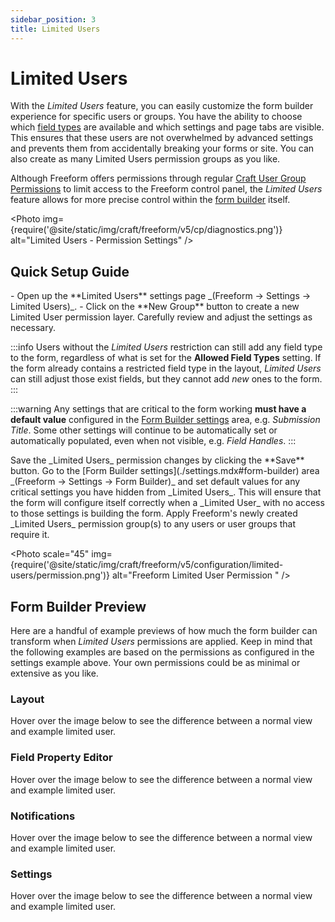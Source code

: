```yaml
---
sidebar_position: 3
title: Limited Users
---
```



# Limited Users<Badge type="pro" text="Pro" /><Badge type="feature" text="New in 5.4+" />

With the _Limited Users_ feature, you can easily customize the form builder experience for specific users or groups. You have the ability to choose which [field types](../forms/fields.mdx) are available and which settings and page tabs are visible. This ensures that these users are not overwhelmed by advanced settings and prevents them from accidentally breaking your forms or site. You can also create as many Limited Users permission groups as you like.

Although Freeform offers permissions through regular [Craft User Group Permissions](./permissions.mdx) to limit access to the Freeform control panel, the _Limited Users_ feature allows for more precise control within the [form builder](../forms/builder.mdx) itself.

<Photo
  img={require('@site/static/img/craft/freeform/v5/cp/diagnostics.png')}
  alt="Limited Users - Permission Settings"
/>

## Quick Setup Guide

<VerticalStepWrapper>
<StepMarkdown>
- Open up the **Limited Users** settings page _(Freeform → Settings → Limited Users)_.
- Click on the **New Group** button to create a new Limited User permission layer.
</StepMarkdown>
<StepMarkdown>
Carefully review and adjust the settings as necessary.

:::info
Users without the _Limited Users_ restriction can still add any field type to the form, regardless of what is set for the **Allowed Field Types** setting. If the form already contains a restricted field type in the layout, _Limited Users_ can still adjust those exist fields, but they cannot add _new_ ones to the form.
:::

:::warning
Any settings that are critical to the form working **must have a default value** configured in the [Form Builder settings](./settings.mdx#form-builder) area, e.g. _Submission Title_. Some other settings will continue to be automatically set or automatically populated, even when not visible, e.g. _Field Handles_.
:::

</StepMarkdown>
<StepMarkdown>
Save the _Limited Users_ permission changes by clicking the **Save** button.

</StepMarkdown>
<StepMarkdown>
Go to the [Form Builder settings](./settings.mdx#form-builder) area _(Freeform → Settings → Form Builder)_ and set default values for any critical settings you have hidden from _Limited Users_. This will ensure that the form will configure itself correctly when a _Limited User_ with no access to those settings is building the form.

</StepMarkdown>
<StepMarkdown>
Apply Freeform's newly created _Limited Users_ permission group(s) to any users or user groups that require it.

<Photo
  scale="45"
  img={require('@site/static/img/craft/freeform/v5/configuration/limited-users/permission.png')}
  alt="Freeform Limited User Permission "
/>

</StepMarkdown>
</VerticalStepWrapper>

## Form Builder Preview

Here are a handful of example previews of how much the form builder can transform when _Limited Users_ permissions are applied. Keep in mind that the following examples are based on the permissions as configured in the settings example above. Your own permissions could be as minimal or extensive as you like.

### Layout

Hover over the image below to see the difference between a normal view and example limited user.

<HoverPhotoChange>
  <Photo
    img={require('@site/static/img/craft/freeform/v5/configuration/limited-users/layout-before.png')}
    alt="Limited Users - Form Builder Layout - Normal"
  />
  <Photo
    img={require('@site/static/img/craft/freeform/v5/configuration/limited-users/layout-after.png')}
    alt="Limited Users - Form Builder Layout - Limited"
  />
</HoverPhotoChange>

### Field Property Editor

Hover over the image below to see the difference between a normal view and example limited user.

<HoverPhotoChange>
  <Photo
    img={require('@site/static/img/craft/freeform/v5/configuration/limited-users/property-editor-before.png')}
    alt="Limited Users - Form Builder Field Property Editor - Normal"
  />
  <Photo
    img={require('@site/static/img/craft/freeform/v5/configuration/limited-users/property-editor-after.png')}
    alt="Limited Users - Form Builder Field Property Editor - Limited"
  />
</HoverPhotoChange>

### Notifications

Hover over the image below to see the difference between a normal view and example limited user.

<HoverPhotoChange>
  <Photo
    img={require('@site/static/img/craft/freeform/v5/configuration/limited-users/notifications-before.png')}
    alt="Limited Users - Form Builder Notifications - Normal"
  />
  <Photo
    img={require('@site/static/img/craft/freeform/v5/configuration/limited-users/notifications-after.png')}
    alt="Limited Users - Form Builder Notifications - Limited"
  />
</HoverPhotoChange>

### Settings

Hover over the image below to see the difference between a normal view and example limited user.

<HoverPhotoChange>
  <Photo
    img={require('@site/static/img/craft/freeform/v5/configuration/limited-users/settings-before.png')}
    alt="Limited Users - Form Builder Settings - Normal"
  />
  <Photo
    img={require('@site/static/img/craft/freeform/v5/configuration/limited-users/settings-after.png')}
    alt="Limited Users - Form Builder Settings - Limited"
  />
</HoverPhotoChange>
